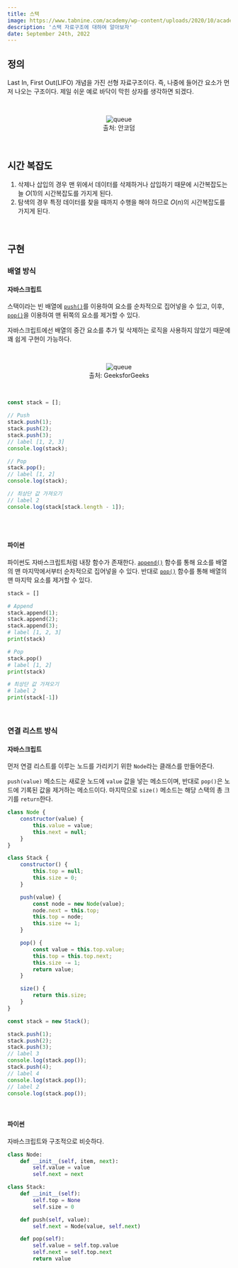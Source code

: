 ```yaml
---
title: 스택
image: https://www.tabnine.com/academy/wp-content/uploads/2020/10/academy_1.png
description: '스택 자료구조에 대하여 알아보자'
date: September 24th, 2022
---
```



## 정의

Last In, First Out(LIFO) 개념을 가진 선형 자료구조이다. 즉, 나중에 들어간 요소가 먼저 나오는 구조이다.
제일 쉬운 예로 바닥이 막힌 상자를 생각하면 되겠다.

<br/>

<center>
    <figure>
        <img src="http://cfs3.tistory.com/upload_control/download.blog?fhandle=YmxvZzEyNDIxQGZzMy50aXN0b3J5LmNvbTovYXR0YWNoLzAvOS5wbmc%3D" alt="queue" />
        <figcaption>출처: 안코덤</figcaption>
    </figure>
</center>

<br/>

## 시간 복잡도

1. 삭제나 삽입의 경우 맨 위에서 데이터를 삭제하거나 삽입하기 때문에 시간복잡도는 늘 $O(1)$의 시간복잡도를 가지게 된다.
2. 탐색의 경우 특정 데이터를 찾을 때까지 수행을 해야 하므로 $O(n)$의 시간복잡도를 가지게 된다.

<br/>

## 구현

### 배열 방식

#### 자바스크립트

스택이라는 빈 배열에 <a href="https://developer.mozilla.org/en-US/docs/Web/JavaScript/Reference/Global_Objects/Array/push" target="_blank"><code>push()</code></a>를 이용하여 요소를 순차적으로 집어넣을 수 있고,
이후, <a href="https://developer.mozilla.org/en-US/docs/Web/JavaScript/Reference/Global_Objects/Array/pop" target="_blank"><code>pop()</code></a>을 이용하여 맨 뒤쪽의 요소를 제거할 수 있다.

자바스크립트에선 배열의 중간 요소를 추가 및 삭제하는 로직을 사용하지 않았기 때문에 꽤 쉽게 구현이 가능하다.

<br/>

<center>
    <figure>
        <img src="https://media.geeksforgeeks.org/wp-content/uploads/growable-stack.png" alt="queue" />
        <figcaption>출처: GeeksforGeeks</figcaption>
    </figure>
</center>

<br/>

```js
const stack = [];

// Push
stack.push(1);
stack.push(2);
stack.push(3);
// label [1, 2, 3]
console.log(stack);

// Pop
stack.pop();
// label [1, 2]
console.log(stack);

// 최상단 값 가져오기
// label 2
console.log(stack[stack.length - 1]);
```

<br/>
<br/>

#### 파이썬

파이썬도 자바스크립트처럼 내장 함수가 존재한다. <a href="https://docs.python.org/3/library/array.html?highlight=append#array.array.append" target="_blank"><code>append()</code></a> 함수를 통해 요소를 배열의 맨 마지막에서부터
순차적으로 집어넣을 수 있다. 반대로 <a href="https://docs.python.org/3/library/array.html?highlight=pop#array.array.pop" target="_blank"><code>pop()</code></a> 함수를 통해 배열의 맨 마지막 요소를 제거할 수 있다.

```py
stack = []

# Append
stack.append(1);
stack.append(2);
stack.append(3);
# label [1, 2, 3]
print(stack)

# Pop
stack.pop()
# label [1, 2]
print(stack)

# 최상단 값 가져오기
# label 2
print(stack[-1])
```

<br/>

### 연결 리스트 방식

#### 자바스크립트

먼저 연결 리스트를 이루는 노드를 가리키기 위한 `Node`라는 클래스를 만들어준다.

`push(value)` 메소드는 새로운 노드에 `value` 값을 넣는 메소드이며, 반대로 `pop()`은 노드에 기록된 값을 제거하는 메소드이다. 마지막으로 `size()` 메소드는 해당 스택의 총 크기를 `return`한다.

```js
class Node {
    constructor(value) {
        this.value = value;
        this.next = null;
    }
}

class Stack {
    constructor() {
        this.top = null;
        this.size = 0;
    }

    push(value) {
        const node = new Node(value);
        node.next = this.top;
        this.top = node;
        this.size += 1;
    }

    pop() {
        const value = this.top.value;
        this.top = this.top.next;
        this.size -= 1;
        return value;
    }

    size() {
        return this.size;
    }
}

const stack = new Stack();

stack.push(1);
stack.push(2);
stack.push(3);
// label 3
console.log(stack.pop());
stack.push(4);
// label 4
console.log(stack.pop());
// label 2
console.log(stack.pop());
```

<br/>

#### 파이썬

자바스크립트와 구조적으로 비슷하다.

```py
class Node:
    def __init__(self, item, next):
        self.value = value
        self.next = next

class Stack:
    def __init__(self):
        self.top = None
        self.size = 0

    def push(self, value):
        self.next = Node(value, self.next)

    def pop(self):
        self.value = self.top.value
        self.next = self.top.next
        return value
```
